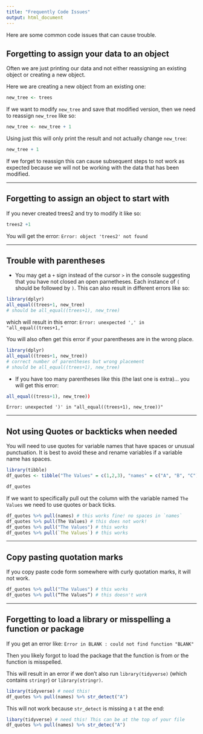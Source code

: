 ```yaml
---
title: "Frequently Code Issues"
output: html_document
---
```


Here are some common code issues that can cause trouble.

## **Forgetting to assign your data to an object**

Often we are just printing our data and not either reassigning an existing object or creating a new object.

Here we are creating a new object from an existing one:

```r
new_tree <- trees
```


If we want to modify `new_tree` and save that modified version, then we need to reassign `new_tree` like so:

```r
new_tree <- new_tree + 1
```

Using just this will only print the result and not actually change `new_tree`:

```r
new_tree + 1
```

If we forget to reassign this can cause subsequent steps to not work as expected because we will not be working with the data that has been modified.

***


## **Forgetting to assign an object to start with**

If you never created trees2 and try to modify it like so:
```r
trees2 +1
```

You will get the error:
`Error: object 'trees2' not found`

***


## **Trouble with parentheses**

- You may get a `+`  sign instead of the cursor `>` in the console suggesting that you have not closed an open parnetheses. Each instance of `(` should be followed by `)`. This can also result in different errors like so:

```r
library(dplyr)
all_equal((trees+1, new_tree)
# should be all_equal((trees+1), new_tree)
```
 which will result in this error:
 `Error: unexpected ',' in "all_equal((trees+1,"`
 
You will also often get this error if your parentheses are in the wrong place.

```r
library(dplyr)
all_equal((trees+1, new_tree))
# correct number of parentheses but wrong placement
# should be all_equal((trees+1), new_tree)
```
 
- If you have too many parentheses like this (the last one is extra)... you will get this error:
```r
all_equal((tress+1), new_tree))
```
`Error: unexpected ')' in "all_equal((trees+1), new_tree))"`

***

## **Not using Quotes or backticks when needed**  

You will need to use quotes for variable names that have spaces or unusual punctuation. It is best to avoid these and rename variables if a variable name has spaces.

```r
library(tibble)
df_quotes <- tibble("The Values" = c(1,2,3), "names" = c("A", "B", "C"))
```

```r
df_quotes

```
If we want to specifically pull out the column with the variable named `The Values` we need to use quotes or back ticks.

```r
df_quotes %>% pull(names) # this works fine! no spaces in `names`
df_quotes %>% pull(The Values) # this does not work!
df_quotes %>% pull("The Values") # this works
df_quotes %>% pull(`The Values`) # this works
```
***

## **Copy pasting quotation marks**

If you copy paste code form somewhere with curly quotation marks, it will not work.

```r
df_quotes %>% pull("The Values") # this works
df_quotes %>% pull(“The Values”) # this doesn't work
```

***

## **Forgetting to load a library or misspelling a function or package**


If you get an error like:
`Error in BLANK : could not find function "BLANK"`

Then you likely forgot to load the package that the function is from or the function is misspelled. 

This will result in an error if we don't also run `library(tidyverse)` (which contains `stringr`) or `library(stringr)`. 

```r
library(tidyverse) # need this!
df_quotes %>% pull(names) %>% str_detect("A")
```

This will not work because `str_detect` is missing a `t` at the end:

```r
libary(tidyverse) # need this! This can be at the top of your file
df_quotes %>% pull(names) %>% str_detec("A")
```

